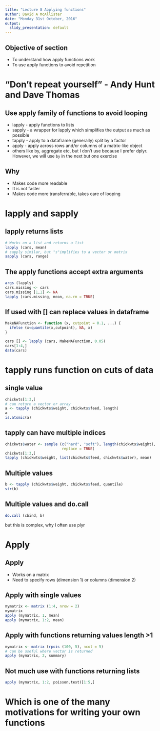 ```yaml
---
title: "Lecture 8 Applying functions"
author: David A McAllister
date: "Monday 31st October, 2016"
output:
  slidy_presentation: default
---
```


## Objective of section
* To understand how apply functions work
* To use apply functions to avoid repetition

# "Don't repeat yourself" - Andy Hunt and Dave Thomas

## Use apply family of functions to avoid looping

* lapply - apply functions to lists
* sapply - a wrapper for lapply which simplifies the output as much as possible
* tapply - apply to a dataframe (generally) split by a factor
* apply - apply across rows and/or columns of a matrix-like object
* others like by, aggregate etc, but I don't use because I prefer dplyr. However, we will use `by` in the next but one exercise

## Why 
* Makes code more readable
* It is not faster
* Makes code more transferrable, takes care of looping

# lapply and sapply

## lapply returns lists
```r
# Works on a list and returns a list
lapply (cars, mean)
# sapply similar, but "s"implifies to a vector or matrix 
sapply (cars, range)
```

## The apply functions accept extra arguments
```r
args (lapply)
cars.missing <- cars 
cars.missing [1,1] <- NA
lapply (cars.missing, mean, na.rm = TRUE)
```

## If used with [] can replace values in dataframe
```r
MakeNAFunction <- function (x, cutpoint = 0.1, ...) {
  ifelse (x<quantile(x,cutpoint), NA, x)
}

cars [] <- lapply (cars, MakeNAFunction, 0.05)
cars[1:4,]
data(cars)
```

# tapply runs function on cuts of data

## single value
```r
chickwts[1:3,]
# can return a vector or array
a <- tapply (chickwts$weight, chickwts$feed, length)
a
is.atomic(a)
```

## tapply can have multiple indices
```r
chickwts$water <- sample (c("hard", "soft"), length(chickwts$weight), 
                          replace = TRUE)
chickwts[1:3,]
tapply (chickwts$weight, list(chickwts$feed, chickwts$water), mean)
```

## Multiple values
```r
b <- tapply (chickwts$weight, chickwts$feed, quantile)
str(b)
```

## Multiple values and do.call
```r
do.call (cbind, b)
```
but this is complex, why I often use plyr


# Apply

## Apply
- Works on a matrix
- Need to specify rows (dimension 1) or columns (dimension 2)

## Apply with single values
``` r
mymatrix <- matrix (1:4, nrow = 2)
mymatrix
apply (mymatrix, 1, mean)
apply (mymatrix, 1:2, mean)
```

## Apply with functions returning values length >1
```r
mymatrix <- matrix (rpois (100, 5), ncol = 5)
# can be useful where vector is returned
apply (mymatrix, 2, summary)
```

## Not much use with functions returning lists
```r
apply (mymatrix, 1:2, poisson.test)[1:5,]
```
# Which is one of the many motivations for writing your own functions
